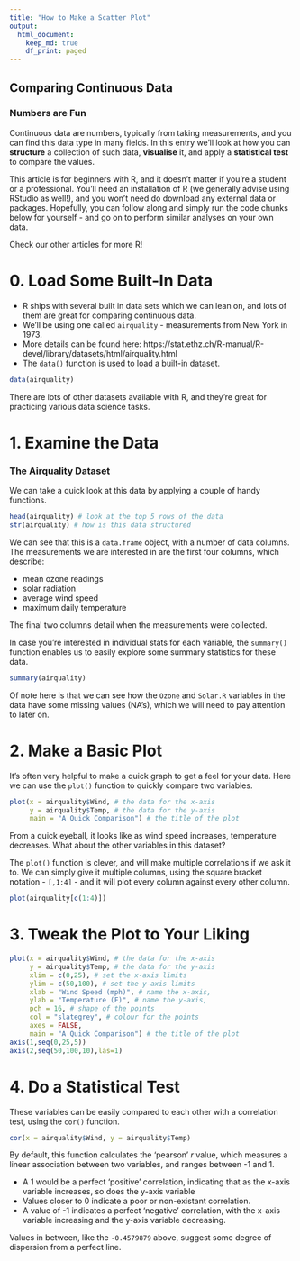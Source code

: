 ```yaml
---
title: "How to Make a Scatter Plot"
output:
  html_document:
    keep_md: true
    df_print: paged
---
```


## Comparing Continuous Data

### Numbers are Fun
Continuous data are numbers, typically from taking measurements, and you can find this data type in many fields. In this entry we'll look at how you can **structure** a collection of such data, **visualise** it, and apply a **statistical test** to compare the values. 

This article is for beginners with R, and it doesn’t matter if you’re a student or a professional. You'll need an installation of R (we generally advise using RStudio as well!), and you won't need do download any external data or packages. Hopefully, you can follow along and simply run the code chunks below for yourself - and go on to perform similar analyses on your own data. 

Check our other articles for more R!

# 0. Load Some Built-In Data

* R ships with several built in data sets which we can lean on, and lots of them are great for comparing continuous data.
* We'll be using one called `airquality` - measurements from New York in 1973.
* More details can be found here: https://stat.ethz.ch/R-manual/R-devel/library/datasets/html/airquality.html
* The `data()` function is used to load a built-in dataset.

```r
data(airquality)
```

There are lots of other datasets available with R, and they're great for practicing various data science tasks. 

# 1. Examine the Data

### The Airquality Dataset

We can take a quick look at this data by applying a couple of handy functions. 

```r
head(airquality) # look at the top 5 rows of the data
str(airquality) # how is this data structured
```

We can see that this is a `data.frame` object, with a number of data columns.
The measurements we are interested in are the first four columns, which describe: 

* mean ozone readings 
* solar radiation
* average wind speed
* maximum daily temperature

The final two columns detail when the measurements were collected.

In case you're interested in individual stats for each variable, the `summary()` function enables us to easily explore some summary statistics for these data.
```r
summary(airquality)
```

Of note here is that we can see how the `Ozone` and `Solar.R` variables in the data have some missing values (NA's), which we will need to pay attention to later on.

# 2. Make a Basic Plot

It's often very helpful to make a quick graph to get a feel for your data. Here we can use the `plot()` function to quickly compare two variables.
```r
plot(x = airquality$Wind, # the data for the x-axis
     y = airquality$Temp, # the data for the y-axis
     main = "A Quick Comparison") # the title of the plot
```
From a quick eyeball, it looks like as wind speed increases, temperature decreases. What about the other variables in this dataset?

The `plot()` function is clever, and will make multiple correlations if we ask it to. We can simply give it multiple columns, using the square bracket notation -  `[,1:4]` - and it will plot every column against every other column.
```r
plot(airquality[c(1:4)])
```

# 3. Tweak the Plot to Your Liking
```r
plot(x = airquality$Wind, # the data for the x-axis
     y = airquality$Temp, # the data for the y-axis
     xlim = c(0,25), # set the x-axis limits
     ylim = c(50,100), # set the y-axis limits
     xlab = "Wind Speed (mph)", # name the x-axis,
     ylab = "Temperature (F)", # name the y-axis,
     pch = 16, # shape of the points 
     col = "slategrey", # colour for the points
     axes = FALSE,
     main = "A Quick Comparison") # the title of the plot
axis(1,seq(0,25,5))
axis(2,seq(50,100,10),las=1)

```


# 4. Do a Statistical Test

These variables can be easily compared to each other with a correlation test, using the `cor()` function.
```r
cor(x = airquality$Wind, y = airquality$Temp)
```
By default, this function calculates the 'pearson' *r* value, which measures a linear association between two variables, and ranges between -1 and 1.

* A 1 would be a perfect 'positive' correlation, indicating that as the x-axis variable increases, so does the y-axis variable
* Values closer to 0 indicate a poor or non-existant correlation.
* A value of -1 indicates a perfect 'negative' correlation, with the x-axis variable increasing and the y-axis variable decreasing. 

Values in between, like the `-0.4579879` above, suggest some degree of dispersion from a perfect line. 